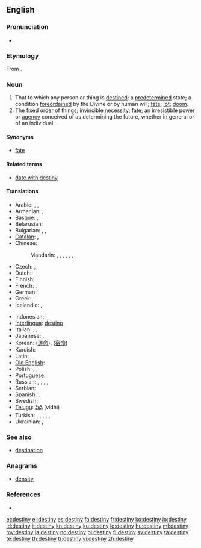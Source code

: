 {{wikipedia|destiny (disambiguation)}}
==English==
{{wikipedia}}

===Pronunciation===
* {{audio|en-us-destiny.ogg|Audio (US)}}

===Etymology===
From {{etyl|fro}} {{term|destinee|lang=fro}}.

===Noun===
{{en-noun|destinies}}

# That to which any person or thing is [[destined]]; a [[predetermined]] state; a condition [[foreordained]] by the Divine or by human will; [[fate]]; [[lot]]; [[doom]].
# The fixed [[order]] of things; invincible [[necessity]]; fate; an irresistible [[power]] or [[agency]] conceived of as determining the future, whether in general or of an individual.

====Synonyms====
* [[fate]]

====Related terms====
* [[date with destiny]]

====Translations====
{{trans-top|predetermined condition; fate; fixed order of things}}
* Arabic: {{t-|ar|قسمة|f|tr=qísma}},  {{t|ar|مصير|m|tr=maSiir}},  {{t|ar|قدر|m|tr=qádar}}
* Armenian: {{t|hy|ճակատագիր|tr=č̣akatagir}},  {{t+|hy|բախտ|tr=baxt}}
* [[Basque]]: {{t+|eu|adur|xs=Basque}},  {{t-|eu|patu|xs=Basque}}
* Belarusian: {{t|be|лёс|m|tr=ljos|xs=Belarusian}}
* Bulgarian: {{t|bg|съдба|f|tr=sǎdba}},  {{t|bg|участ|f|tr=účast}}, {{t|bg|орис|f|tr=oris}}
* [[Catalan]]: {{t|ca|destí|m}}, {{t+|ca|planeta|f}}
* Chinese:
*: Mandarin: {{t|cmn|命運|sc=Hani}},  {{t|cmn|命运|tr=mìngyùn|sc=Hani}},  {{t-|cmn|氣數|sc=Hani}},  {{t-|cmn|气数|tr=qìshu|sc=Hani}},  {{t-|cmn|宿命|tr=sùmìng|sc=Hani}}, {{t-|cmn|運命|sc=Hani}},  {{t|cmn|运命|tr=yùnmìng|sc=Hani}}
* Czech: {{t+|cs|osud|m}}, {{t|cs|úděl|m}}
* Dutch: {{t+|nl|lot|n}}
* Finnish: {{t+|fi|kohtalo}}
* French: {{t+|fr|destinée|m}}, {{t+|fr|destin|m}}
* German: {{t+|de|Schicksal|n}}
* Greek: {{t+|el|πεπρωμένο|n}}
* Icelandic: {{t|is|örlög|n|p}}, {{t|is|hlutskipti|n}}
{{trans-mid}}
* Indonesian: {{t+|id|takdir|xs=Indonesian}}
* [[Interlingua]]: [[destino]]
* Italian: {{t-|it|destino|m}}, {{t-|it|fato|m}}, {{t+|it|fortuna|f}}
* Japanese: {{t-|ja|運命|tr=うんめい, unmei}},  {{t-|ja|宿命|tr=しゅくめい, shukumei}}
* Korean: {{t+|ko|운명|tr=unmyeong|sc=Hang}} ([[運命]]), {{t|ko|숙명|tr=sugmyeong|sc=Hang}} ([[宿命]])
* Kurdish: {{ku-Arab|[[چاره‌نووس]]}}
* Latin: {{t-|la|fatum|n}}, {{t|la|fortuna|f}}, {{t|la|fata|n|p}}
* [[Old English]]: {{t-|ang|wyrd|xs=Old English}}
* Polish: {{t+|pl|los|m}},  {{t+|pl|dola|f}},  {{t+|pl|przeznaczenie|n}}
* Portuguese: {{t+|pt|destino|m}}
* Russian: {{t+|ru|судьба|f|tr=sud'bá}}, {{t+|ru|доля|f|tr=dólja}}, {{t|ru|участь|f|tr=účast'}}, {{t+|ru|рок|m|tr=rok}}, {{t|ru|удел|m|tr=udél}}
* Serbian: {{t-|sr|sudbina|f}}
* Spanish: {{t-|es|destino|m}}, {{t+|es|azar|m}}
* Swedish: {{t+|sv|öde|n}}
* [[Telugu]]: [[విధి]] (vidhi)
* Turkish: {{t+|tr|kader}},  {{t+|tr|kısmet}},  {{t|tr|yazgı}},  {{t|tr|alın yazısı}},  {{t+|tr|baht}},  {{t+|tr|felek}}
* Ukrainian: {{t-|uk|доля|f|tr=dólja|xs=Ukrainian}}, {{t|uk|льос|m|tr=l'os|xs=Ukrainian}}
{{trans-bottom}}

===See also===
* [[destination]]

===Anagrams===
* [[density]]

===References===
* {{R:1913}}

[[et:destiny]]
[[el:destiny]]
[[es:destiny]]
[[fa:destiny]]
[[fr:destiny]]
[[ko:destiny]]
[[io:destiny]]
[[id:destiny]]
[[it:destiny]]
[[kn:destiny]]
[[ku:destiny]]
[[lo:destiny]]
[[hu:destiny]]
[[ml:destiny]]
[[my:destiny]]
[[ja:destiny]]
[[no:destiny]]
[[pl:destiny]]
[[fi:destiny]]
[[sv:destiny]]
[[ta:destiny]]
[[te:destiny]]
[[th:destiny]]
[[tr:destiny]]
[[vi:destiny]]
[[zh:destiny]]